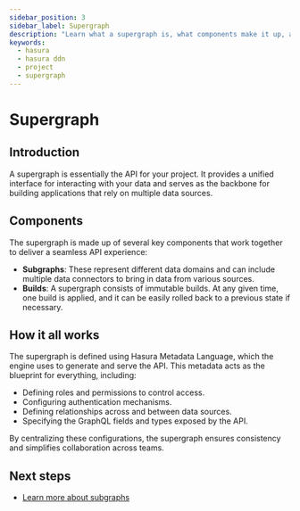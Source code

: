 ```yaml
---
sidebar_position: 3
sidebar_label: Supergraph
description: "Learn what a supergraph is, what components make it up, and how it works."
keywords:
  - hasura
  - hasura ddn
  - project
  - supergraph
---
```


# Supergraph

## Introduction

A supergraph is essentially the API for your project. It provides a unified interface for interacting with your data and
serves as the backbone for building applications that rely on multiple data sources.

## Components

The supergraph is made up of several key components that work together to deliver a seamless API experience:

- **Subgraphs**: These represent different data domains and can include multiple data connectors to bring in data from
  various sources.
- **Builds**: A supergraph consists of immutable builds. At any given time, one build is applied, and it can be easily
  rolled back to a previous state if necessary.

## How it all works

The supergraph is defined using Hasura Metadata Language, which the engine uses to generate and serve the API. This
metadata acts as the blueprint for everything, including:

- Defining roles and permissions to control access.
- Configuring authentication mechanisms.
- Defining relationships across and between data sources.
- Specifying the GraphQL fields and types exposed by the API.

By centralizing these configurations, the supergraph ensures consistency and simplifies collaboration across teams.

## Next steps

- [Learn more about subgraphs](/project-configuration/subgraphs/index.mdx)
